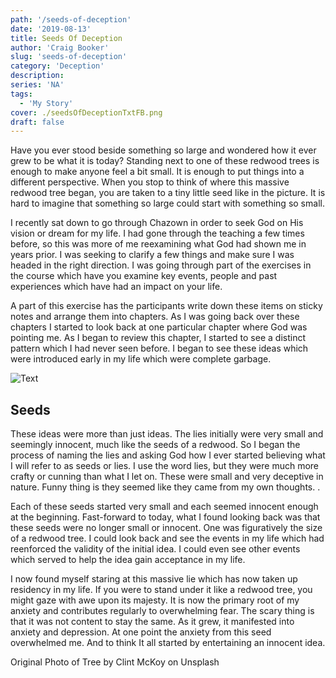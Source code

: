 ```yaml
---
path: '/seeds-of-deception'
date: '2019-08-13'
title: Seeds Of Deception
author: 'Craig Booker'
slug: 'seeds-of-deception'
category: 'Deception'
description:
series: 'NA'
tags:
  - 'My Story'
cover: ./seedsOfDeceptionTxtFB.png
draft: false
---
```


Have you ever stood beside something so large and wondered how it ever grew to be what it is today? Standing next to one of these redwood trees is enough to make anyone feel a bit small. It is enough to put things into a different perspective. When you stop to think of where this massive redwood tree began, you are taken to a tiny little seed like in the picture. It is hard to imagine that something so large could start with something so small.

I recently sat down to go through Chazown in order to seek God on His vision or dream for my life. I had gone through the teaching a few times before, so this was more of me reexamining what God had shown me in years prior. I was seeking to clarify a few things and make sure I was headed in the right direction. I was going through part of the exercises in the course which have you examine key events, people and past experiences which have had an impact on your life.

A part of this exercise has the participants write down these items on sticky notes and arrange them into chapters. As I was going back over these chapters I started to look back at one particular chapter where God was pointing me. As I began to review this chapter, I started to see a distinct pattern which I had never seen before. I began to see these ideas which were introduced early in my life which were complete garbage.

![Text](./redwoodSeed.jpg)

## Seeds

These ideas were more than just ideas. The lies initially were very small and seemingly innocent, much like the seeds of a redwood. So I began the process of naming the lies and asking God how I ever started believing what I will refer to as seeds or lies. I use the word lies, but they were much more crafty or cunning than what I let on. These were small and very deceptive in nature. Funny thing is they seemed like they came from my own thoughts. .

Each of these seeds started very small and each seemed innocent enough at the beginning. Fast-forward to today, what I found looking back was that these seeds were no longer small or innocent. One was figuratively the size of a redwood tree. I could look back and see the events in my life which had reenforced the validity of the initial idea. I could even see other events which served to help the idea gain acceptance in my life.

I now found myself staring at this massive lie which has now taken up residency in my life. If you were to stand under it like a redwood tree, you might gaze with awe upon its majesty. It is now the primary root of my anxiety and contributes regularly to overwhelming fear. The scary thing is that it was not content to stay the same. As it grew, it manifested into anxiety and depression. At one point the anxiety from this seed overwhelmed me. And to think It all started by entertaining an innocent idea.

Original Photo of Tree by Clint McKoy on Unsplash

